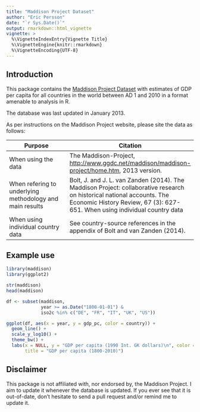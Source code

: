 ```yaml
---
title: "Maddison Project Dataset"
author: "Eric Persson"
date: "`r Sys.Date()`"
output: rmarkdown::html_vignette
vignette: >
  %\VignetteIndexEntry{Vignette Title}
  %\VignetteEngine{knitr::rmarkdown}
  %\VignetteEncoding{UTF-8}
---
```


## Introduction

This package contains the [Maddison Project
Dataset](http://www.ggdc.net/maddison/maddison-project/data.htm) with estimates
of GDP per capita for all countries in the world between AD 1 and 2010 in a
format amenable to analysis in R.

The database was last updated in January 2013.

As per instructions on the Maddison Project website, please site the data as
follows:

| Purpose | Citation |
|--------------|---------------|
| When using the data | The Maddison-Project, <http://www.ggdc.net/maddison/maddison-project/home.htm>, 2013 version.  |
| When refering to underlying methodology and main results | Bolt, J. and J. L. van Zanden (2014). The Maddison Project: collaborative research on historical national accounts. The Economic History Review, 67 (3): 627-651. When using individual country data |
| When using individual country data | See country-source references in the appendix of Bolt and van Zanden (2014). |

## Example use

```r
library(maddison)
library(ggplot2)

str(maddison)
head(maddison)
```

```r
df <- subset(maddison, 
             year >= as.Date("1800-01-01") &
             iso2c %in% c("DE", "FR", "IT", "UK", "US"))

ggplot(df, aes(x = year, y = gdp_pc, color = country)) +
  geom_line() +
  scale_y_log10() +
  theme_bw() +
  labs(x = NULL, y = "GDP per capita (1990 Int. GK dollars)\n", color = NULL,
       title = "GDP per capita (1800-2010)")
```

## Disclaimer

This package is not affiliated with, nor endorsed by, the Maddison Project. I
aim to update it whenever the database is updated. If you ever see that it
is out-of-date, don't hesitate to send a pull request and/or remind me to update
it.
